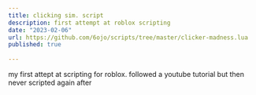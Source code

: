 ```yaml
---
title: clicking sim. script
description: first attempt at roblox scripting
date: "2023-02-06"
url: https://github.com/6ojo/scripts/tree/master/clicker-madness.lua
published: true
  
---
```





my first attept at scripting for roblox. followed a youtube tutorial but then never scripted again after
